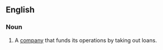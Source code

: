 ==English==

===Noun===
{{en-noun|sg=[[levered]] [[firm]]}}

# A [[company]] that funds its operations by taking out loans.